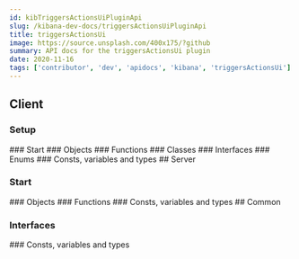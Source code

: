 ```yaml
---
id: kibTriggersActionsUiPluginApi
slug: /kibana-dev-docs/triggersActionsUiPluginApi
title: triggersActionsUi
image: https://source.unsplash.com/400x175/?github
summary: API docs for the triggersActionsUi plugin
date: 2020-11-16
tags: ['contributor', 'dev', 'apidocs', 'kibana', 'triggersActionsUi']
---
```



## Client

### Setup
<DocDefinitionList data={[triggersActionsUiObj.client.setup]}/>
### Start
<DocDefinitionList data={[triggersActionsUiObj.client.start]}/>
### Objects
<DocDefinitionList data={triggersActionsUiObj.client.objects}/>
### Functions
<DocDefinitionList data={triggersActionsUiObj.client.functions}/>
### Classes
<DocDefinitionList data={triggersActionsUiObj.client.classes}/>
### Interfaces
<DocDefinitionList data={triggersActionsUiObj.client.interfaces}/>
### Enums
<DocDefinitionList data={triggersActionsUiObj.client.enums}/>
### Consts, variables and types
<DocDefinitionList data={triggersActionsUiObj.client.misc}/>
## Server

### Start
<DocDefinitionList data={[triggersActionsUiObj.server.start]}/>
### Objects
<DocDefinitionList data={triggersActionsUiObj.server.objects}/>
### Functions
<DocDefinitionList data={triggersActionsUiObj.server.functions}/>
### Consts, variables and types
<DocDefinitionList data={triggersActionsUiObj.server.misc}/>
## Common

### Interfaces
<DocDefinitionList data={triggersActionsUiObj.common.interfaces}/>
### Consts, variables and types
<DocDefinitionList data={triggersActionsUiObj.common.misc}/>
